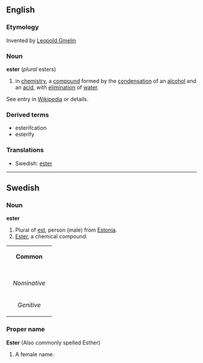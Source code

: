 ==English==
===Etymology===
Invented by [[w:Leopold Gmelin|Leopold Gmelin]]
===Noun===
'''ester'''
(''plural'' esters)
# in [[chemistry]], a [[compound]] formed by the [[condensation]] of an [[alcohol]] and an [[acid]], with [[elimination]] of [[water]].

See entry in [[w:Ester|Wikipedia]] or details.
===Derived terms===
* esterifcation
* esterify

===Translations===
*Swedish: [[ester#Swedish|ester]]

----
==Swedish==
===Noun===
'''ester'''

#Plural of [[est#Swedish|est]], person (male) from [[Estonia]].
#[[ester#English|Ester]], a chemical compound.

{| border=1 cellspacing=0
| bgcolor="#FFFFF0" colspan=5 align=center | '''Common'''
|-
|- bgcolor="#FFFFF0" align=center
! rowspan=2 | 
| colspan=2 width=105| Singular 
| colspan=2 | Plural
|- bgcolor="#FFFFF0" align=center
| width=105 | ''Indefinite'' 
| width=105 | ''Definite'' 
| width=105 |  ''Indefinite'' 
|  width=105 | ''Definite''
|- align=center
| width=105 bgcolor="#FFFFF0" | ''Nominative'' 
| [[ester]]
| [[estern]]
| [[estrar]]
| [[estrarna]]
|- align=center
| width=105 bgcolor="#FFFFF0" | ''Genitive'' 
| [[esters]]
| [[esterns]]
| [[estrars]]
| [[estrarnas]]
|}


===Proper name===
'''Ester''' (Also commonly spelled Esther)

#A female name.